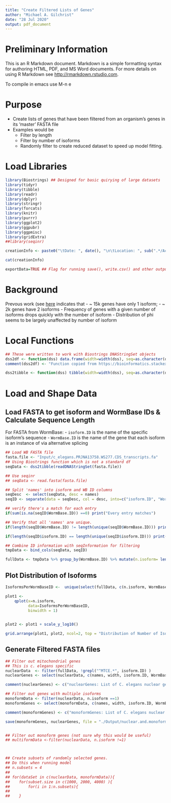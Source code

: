 ```yaml
---
title: "Create Filtered Lists of Genes"
author: "Michael A. Gilchrist"
date: "28 Jul 2020"
output: pdf_document
---
```


# Preliminary Information
This is an R Markdown document. Markdown is a simple formatting syntax for authoring HTML, PDF, and MS Word documents. For more details on using R Markdown see <http://rmarkdown.rstudio.com>.

To compile in emacs use M-n e 


# Purpose
- Create lists of genes that have been filtered from an organism's genes in its 'master' FASTA file
- Examples would be
	- Filter by length
	- Filter by number of isoforms
	- Randomly filter to create reduced dataset to speed up model fitting.

# Load Libraries
```r
library(Biostrings) ## Designed for basic quirying of large datasets
library(tidyr)
library(tibble)
library(readr)
library(dplyr)
library(stringr)
library(forcats)
library(knitr)
library(purrr)
library(ggplot2)
library(ggpubr)
library(ggpmisc)
library(gridExtra)
##library(seqinr)

creationInfo <- paste0("\tDate: ", date(), "\n\tLocation: ", sub(".*/AcrossTissue", "AcrossTissue", getwd()), "\n")

cat(creationInfo)

exportData=TRUE ## Flag for running save(), write.csv() and other output commands
```

# Background
Prevous work (see [here](../24_Visualize.ROC.Estimates.with.Fixed.Sphi/visualize.ROC.estimates.of.phi-exported.pdf) indicates that
- ~ 15k genes have only 1 isoform; 
- ~ 2k genes have 2 isoforms
- Frequency of genes with a given number of isoforms drops quickly with the number of isoform
- Distribution of phi seems to be largely unaffected by number of isoform

# Local Functions
```r
## These were written to work with Biostrings DNAStringSet objects
dss2df <- function(dss) data.frame(width=width(dss), seq=as.character(dss), names=names(dss))
comment(dss2df) <- "Function copied from https://bioinformatics.stackexchange.com/a/5291.  Converts DNAStringSet object to a data frame."

dss2tibble <- function(dss) tibble(width=width(dss), seq=as.character(dss), names=names(dss))
```

# Load and Shape Data

## Load FASTA to get isoform and WormBase IDs & Calculate Sequence Length
For FASTA from WormBase:
	- `isoform.ID` is the name of the specific isoform's sequence
	- `WormBase.ID` is the name of the gene that each isoform is an instance of via alternative splicing

```r
## Load WB FASTA file
fasta.file <- "Input/c_elegans.PRJNA13758.WS277.CDS_transcripts.fa"
## Using Biostrings function which is not a standard df
seqData <- dss2tibble(readDNAStringSet(fasta.file))

## Use seqinr
## seqData <- read.fasta(fasta.file)

## Split 'names' into isoform and WB ID columns
seqDesc  <- select(seqData, desc = names)
seqID <- separate(data = seqDesc, col = desc, into=c("isoform.ID", "WormBase.ID"), sep=" gene=", remove=TRUE) 

## verify there's a match for each entry
if(sum(is.na(seqID$WormBase.ID)) ==0) print("Every entry matches")

## Verify that all 'names' are unique.
if(length(seqID$WormBase.ID) != length(unique(seqID$WormBase.ID))) print("Some WormBase IDs appear twice due to isoforms")

if(length(seqID$isoform.ID) == length(unique(seqID$isoform.ID))) print("Every isoform.ID is unique as expected.")

## Combine ID information with seqInformation for filtering
tmpData <- bind_cols(seqData, seqID)

fullData <- tmpData %>% group_by(WormBase.ID) %>% mutate(n.isoform= length(isoform.ID) )

```

## Plot Distribution of Isoforms
```r
IsoformsPerWormBaseID <-  unique(select(fullData, c(n.isoform, WormBase.ID)))

plot1 <-
    qplot(x=n.isoform,
          data=IsoformsPerWormBaseID,
          binwidth = 1)
          

plot2 <- plot1 + scale_y_log10()

grid.arrange(plot1, plot2, ncol=2, top = "Distribution of Number of Isoforms per Gene")

```


## Generate Filtered FASTA files
```r

## Filter out mitochondrial genes
## This is c. elegans specific 
nuclearData  <- filter(fullData, !grepl("^MTCE.*", isoform.ID) )
nuclearGenes <- select(nuclearData, c(names, width, isoform.ID, WormBase.ID, n.isoform))

comment(nuclearGenes) <- c("nuclearGenes: List of C. elegans nuclear gene according to c_elegans.PRJNA13758.WS277.CDS_transcripts.fa organized by:", paste0(names(nuclearGenes), collapse = ", " ))

## Filter out genes with multiple isoforms
monoformData <- filter(nuclearData, n.isoform ==1)
monoformGenes <- select(monoformData, c(names, width, isoform.ID, WormBase.ID, n.isoform))

comment(monoformGenes) <- c("monoformGenes: List of C. elegans nuclear gene that according to WormBase c_elegans.PRJNA13758.WS277.CDS_transcripts.fa organized by:", paste0(names(monoformGenes), collapse = ", " ))

save(monoformGenes, nuclearGenes, file = "./Output/nuclear.and.monoform.gene.lists.Rdata")


## Filter out monoform genes (not sure why this would be useful)
## multiformData <-filter(nuclearData, n.isoform !=1)



## Create subsets of randomly selected genes.
## Do this when running model
## n.subsets = 4
##
## for(dataSet in c(nuclearData, monoformData)){
##    for(subset.size in c(1000, 2000, 4000) ){
##        for(i in 1:n.subsets){
##            
##    }

```

